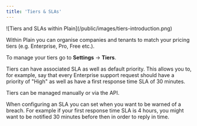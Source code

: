 ```yaml
---
title: 'Tiers & SLAs'
---
```


<Frame>![Tiers and SLAs within Plain](/public/images/tiers-introduction.png)</Frame>

Within Plain you can organise companies and tenants to match your pricing tiers (e.g. Enterprise, Pro, Free etc.).

To manage your tiers go to **Settings** → **Tiers**.

Tiers can have associated SLA as well as default priority. This allows you to, for example, say that every Enterprise support request should have a priority of "High" as well as have a first response time SLA of 30 minutes.

Tiers can be managed manually or via the API.

When configuring an SLA you can set when you want to be warned of a breach. For example if your first response time SLA is 4 hours, you might want to be notified 30 minutes before then in order to reply in time.
